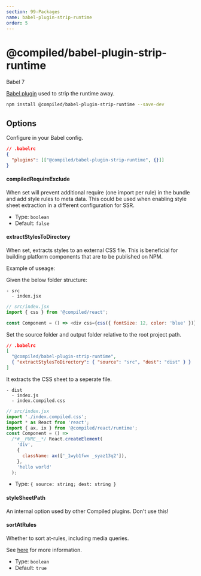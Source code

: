 ```yaml
---
section: 99-Packages
name: babel-plugin-strip-runtime
order: 5
---
```


# @compiled/babel-plugin-strip-runtime


<HorizontalStack gap={0.5} spacing={2}>
  <Lozenge>Babel 7</Lozenge>
</HorizontalStack>

[Babel plugin](https://babeljs.io) used to strip the runtime away.

```bash
npm install @compiled/babel-plugin-strip-runtime --save-dev
```

## Options

Configure in your Babel config.

```json
// .babelrc
{
  "plugins": [["@compiled/babel-plugin-strip-runtime", {}]]
}
```

#### compiledRequireExclude

When set will prevent additional require (one import per rule) in the bundle and add style rules to meta data.
This could be used when enabling style sheet extraction in a different configuration for SSR.

- Type: `boolean`
- Default: `false`

#### extractStylesToDirectory

When set, extracts styles to an external CSS file. This is beneficial for building platform components that are to be published on NPM.

Example of useage:

Given the below folder structure:

```
- src
  - index.jsx
```

```js
// src/index.jsx
import { css } from '@compiled/react';

const Component = () => <div css={css({ fontSize: 12, color: 'blue' })}>hello world</div>;
```

Set the source folder and output folder relative to the root project path.

```json
// .babelrc
[
  "@compiled/babel-plugin-strip-runtime",
  { "extractStylesToDirectory": { "source": "src", "dest": "dist" } }
]
```

It extracts the CSS sheet to a seperate file.

```
- dist
  - index.js
  - index.compiled.css
```

```js
// src/index.jsx
import './index.compiled.css';
import * as React from 'react';
import { ax, ix } from '@compiled/react/runtime';
const Component = () =>
  /*#__PURE__*/ React.createElement(
    'div',
    {
      className: ax(['_1wyb1fwx _syaz13q2']),
    },
    'hello world'
  );
```

- Type: `{ source: string; dest: string }`

#### styleSheetPath

An internal option used by other Compiled plugins. Don't use this!

#### sortAtRules

Whether to sort at-rules, including media queries.

See [here](/media-queries-and-other-at-rules) for more information.

- Type: `boolean`
- Default: `true`
